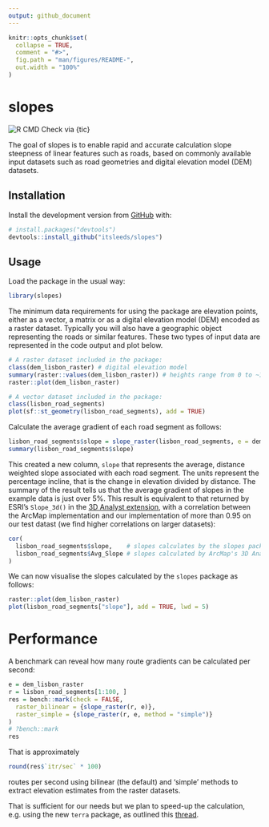 ```yaml
---
output: github_document
---
```


<!-- README.md is generated from README.Rmd. Please edit that file -->

```r
knitr::opts_chunk$set(
  collapse = TRUE,
  comment = "#>",
  fig.path = "man/figures/README-",
  out.width = "100%"
)
```

# slopes

<!-- badges: start -->
![R CMD Check via {tic}](https://github.com/ITSLeeds/slopes/workflows/R%20CMD%20Check%20via%20%7Btic%7D/badge.svg)
<!-- badges: end -->

The goal of slopes is to enable rapid and accurate calculation slope steepness of linear features such as roads, based on commonly available input datasets such as road geometries and digital elevation model (DEM) datasets.

## Installation

<!-- You can install the released version of slopes from [CRAN](https://CRAN.R-project.org) with: -->

<!-- ``` r -->
<!-- install.packages("slopes") -->
<!-- ``` -->

Install the development version from [GitHub](https://github.com/) with:

``` r
# install.packages("devtools")
devtools::install_github("itsleeds/slopes")
```

## Usage

Load the package in the usual way:

```r
library(slopes)
```

<!-- We will also use the `sf` package for representing road segments: -->

<!-- ```{r} -->
<!-- library(sf) -->
<!-- ``` -->

The minimum data requirements for using the package are elevation points, either as a vector, a matrix or as a digital elevation model (DEM) encoded as a raster dataset.
Typically you will also have a geographic object representing the roads or similar features.
These two types of input data are represented in the code output and plot below.

```r
# A raster dataset included in the package:
class(dem_lisbon_raster) # digital elevation model
summary(raster::values(dem_lisbon_raster)) # heights range from 0 to ~100m
raster::plot(dem_lisbon_raster)

# A vector dataset included in the package:
class(lisbon_road_segments)
plot(sf::st_geometry(lisbon_road_segments), add = TRUE)
```

Calculate the average gradient of each road segment as follows:

```r
lisbon_road_segments$slope = slope_raster(lisbon_road_segments, e = dem_lisbon_raster)
summary(lisbon_road_segments$slope)
```

This created a new column, `slope` that represents the average, distance weighted slope associated with each road segment.
The units represent the percentage incline, that is the change in elevation divided by distance.
The summary of the result tells us that the average gradient of slopes in the example data is just over 5%.
This result is equivalent to that returned by ESRI's `Slope_3d()` in the [3D Analyst extension](https://desktop.arcgis.com/en/arcmap/10.3/tools/3d-analyst-toolbox/slope.htm), with a correlation between the ArcMap implementation and our implementation of more than 0.95 on our test datast (we find higher correlations on larger datasets):

```r
cor(
  lisbon_road_segments$slope,    # slopes calculates by the slopes package
  lisbon_road_segments$Avg_Slope # slopes calculated by ArcMap's 3D Analyst extension
)
```

We can now visualise the slopes calculated by the `slopes` package as follows:

```r
raster::plot(dem_lisbon_raster)
plot(lisbon_road_segments["slope"], add = TRUE, lwd = 5)
```

# Performance

A benchmark can reveal how many route gradients can be calculated per second:

```r
e = dem_lisbon_raster
r = lisbon_road_segments[1:100, ]
res = bench::mark(check = FALSE,
  raster_bilinear = {slope_raster(r, e)},
  raster_simple = {slope_raster(r, e, method = "simple")}
)
# ?bench::mark
res
```

That is approximately

```r
round(res$`itr/sec` * 100)
```

routes per second using bilinear (the default) and 'simple' methods to extract elevation estimates from the raster datasets.

That is sufficient for our needs but we plan to speed-up the calculation, e.g. using the new `terra` package, as outlined this [thread](https://github.com/rspatial/terra/issues/29#issuecomment-619444555).

